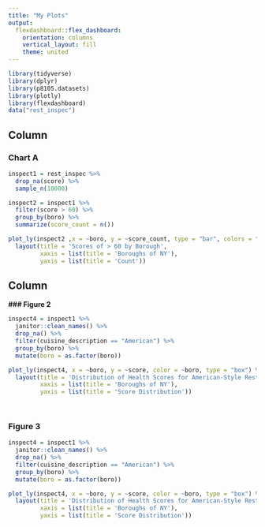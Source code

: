 ```yaml
---
title: "My Plots"
output: 
  flexdashboard::flex_dashboard:
    orientation: columns
    vertical_layout: fill
    theme: united
---
```


```r
library(tidyverse)
library(dplyr)
library(p8105.datasets)
library(plotly)
library(flexdashboard)
data("rest_inspec")
```

Column {data-width=650}
-----------------------------------------------------------------------

### Chart A

```r
inspect1 = rest_inspec %>% 
  drop_na(score) %>% 
  sample_n(10000)

inspect2 = inspect1 %>% 
  filter(score > 60) %>% 
  group_by(boro) %>% 
  summarize(score_count = n())

plot_ly(inspect2 ,x = ~boro, y = ~score_count, type = "bar", colors = "viridis") %>% 
  layout(title = 'Scores of > 60 by Borough',
         xaxis = list(title = 'Boroughs of NY'),
         yaxis = list(title = 'Count'))
```

Column {data-width=350}
-----------------------------------------------------------------------

**### Figure 2**

```r

inspect4 = inspect1 %>% 
  janitor::clean_names() %>%
  drop_na() %>% 
  filter(cuisine_description == "American") %>%
  group_by(boro) %>% 
  mutate(boro = as.factor(boro)) 

plot_ly(inspect4, x = ~boro, y = ~score, color = ~boro, type = "box") %>% 
  layout(title = 'Distribution of Health Scores for American-Style Restaurants Across Boroughs',
         xaxis = list(title = 'Boroughs of NY'),
         yaxis = list(title = 'Score Distribution'))

  
```

### Figure 3

```r
inspect4 = inspect1 %>% 
  janitor::clean_names() %>%
  drop_na() %>% 
  filter(cuisine_description == "American") %>%
  group_by(boro) %>% 
  mutate(boro = as.factor(boro)) 

plot_ly(inspect4, x = ~boro, y = ~score, color = ~boro, type = "box") %>% 
  layout(title = 'Distribution of Health Scores for American-Style Restaurants Across Boroughs',
         xaxis = list(title = 'Boroughs of NY'),
         yaxis = list(title = 'Score Distribution'))

```

